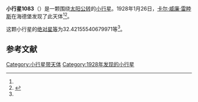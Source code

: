 {{Infobox planet
| bgcolour = #FFFFC0
| name = 1083 Salvia
| symbol = 
| image = 
| caption = 
| discovery = yes
| discovery_ref = 
| discoverer = [[卡尔·威廉·雷睦斯|卡尔·威廉·雷睦斯]]
| discovery_site = [[海德堡|海德堡]] 
| discovered = 1928年1月26日
| designations = yes
| mp_name = 
| named_after = 
| alt_names = 1928 BC/ 1948 VO / A910 AA / A916 WF
| mp_category = [[主带小行星|主带小行星]]
| orbit_ref = <ref name="a">[http://ssd.jpl.nasa.gov/sbdb.cgi?sstr=1083 1083 Salvia] {{Wayback|url=http://ssd.jpl.nasa.gov/sbdb.cgi?sstr=1083 |date=20140922093529 }}，小行星數據庫瀏覽器（JPL Small-Body Database Browser）－[[美国国家航空航天局|美国国家航空航天局]]喷气推进实验室</ref>
| epoch = 2456400.5 (2013年4月18日更新)
| aphelion = {{convert|2.754072970192715|AU|km|3|abbr=on|lk=out}}
| perihelion = {{convert|1.903102439835562|AU|km|3|abbr=on}}
| semimajor = {{convert|2.328587705014138|AU|km|3|abbr=on}}
| eccentricity = 0.182722456
| period = 1297.888328 [[日|日]]<br />3.55[[儒略年|儒略年]]
| avg_speed = 
| inclination = 5.131170743483223
| asc_node = 80.84318003644451
| mean_anomaly = 
| arg_peri = 32.42155540679971
| satellites = 
| physical_characteristics = yes
| dimensions = 
| mass = 
| density = 
| surface_grav = 
| escape_velocity = 
| sidereal_day = 
| axial_tilt = 
| pole_ecliptic_lat = 
| pole_ecliptic_lon = 
| albedo = 
| temperatures= 
| temp_name1 = 
| mean_temp_1 = 
| max_temp_1 = 
| temp_name2 = 
| max_temp_2 = 
| spectral_type = 
| abs_magnitude = 32.42155540679971
}}

'''小行星1083'''（{{lang-en|1083 Salvia}}）是一颗围绕[[太阳|太阳]][[公转|公转]]的[[小行星|小行星]]。1928年1月26日，[[卡尔·威廉·雷睦斯|卡尔·威廉·雷睦斯]]在海德堡发现了此天体<ref name="a" /><ref>{{cite news|title=小行星列表|url=http://cfa-www.harvard.edu/iau/lists/NumberedMPs.txt|accessdate=2013-07-08|newspaper=哈佛大学|archive-date=2008-05-17|archive-url=https://web.archive.org/web/20080517010638/http://cfa-www.harvard.edu/iau/lists/NumberedMPs.txt|dead-url=no}}</ref>。

这颗小行星的[[绝对星等|绝对星等]]为32.42155540679971等<ref name="a" />。

==参考文献==
{{reflist}}
{{Minor Planet Number|[[小行星1082|小行星1082]]|[[小行星1084|小行星1084]]}}

{{小天体}}

[[Category:小行星带天体|Category:小行星带天体]]
[[Category:1928年发现的小行星|Category:1928年发现的小行星]]

{{asteroid-stub}}